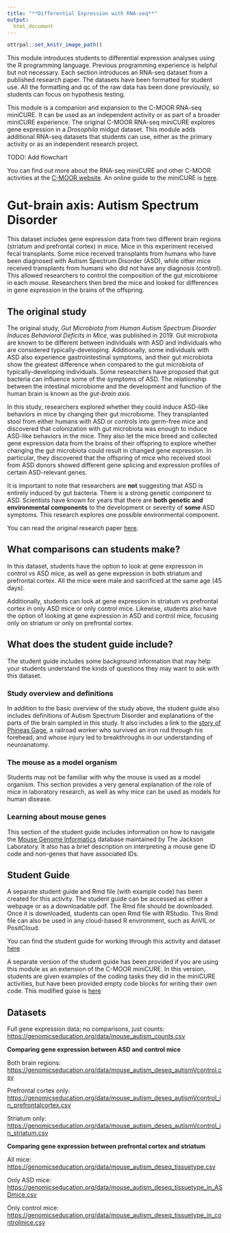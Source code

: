 ```yaml
---
title: "**Differential Expression with RNA-seq**"
output:
  html_document
---
```


```r
ottrpal::set_knitr_image_path()
```

This module introduces students to differential expression analyses using the R programming language. Previous programming experience is helpful but not necessary. Each section introduces an RNA-seq dataset from a published research paper. The datasets have been formatted for student use. All the formatting and qc of the raw data has been done previously, so students can focus on hypothesis testing.

This module is a companion and expansion to the C-MOOR RNA-seq miniCURE. It can be used as an independent activity or as part of a broader miniCURE experience. The original C-MOOR RNA-seq miniCURE explores gene expression in a _Drosophila_ midgut dataset. This module adds additional RNA-seq datasets that students can use, either as the primary activity or as an independent research project. 

TODO: Add flowchart

You can find out more about the RNA-seq miniCURE and other C-MOOR activities at the [C-MOOR website](https://www.c-moor.org/). An online guide to the miniCURE is [here](https://science.c-moor.org/miniCURE-RNA-seq/index.html).


# Gut-brain axis: Autism Spectrum Disorder

This dataset includes gene expression data from two different brain regions (striatum and prefrontal cortex) in mice. Mice in this experiment received fecal transplants. Some mice received transplants from humans who have been diagnosed with Autism Spectrum Disorder (ASD), while other mice received transplants from humans who did not have any diagnosis (control). This allowed researchers to control the composition of the gut microbiome in each mouse. Researchers then bred the mice and looked for differences in gene expression in the brains of the offspring.

## The original study

The original study, _Gut Microbiota from Human Autism Spectrum Disorder Induces Behavioral Deficits in Mice_, was published in 2019. Gut microbiota are known to be different between individuals with ASD and individuals who are considered typically-developing. Additionally, some individuals with ASD also experience gastrointestinal symptoms, and their gut microbiota show the greatest difference when compared to the gut microbiota of typically-developing individuals. Some researchers have proposed that gut bacteria can influence some of the symptoms of ASD. The relationship between the intestinal microbiome and the development and function of the human brain is known as the _gut-brain axis._

In this study, researchers explored whether they could induce ASD-like behaviors in mice by changing their gut microbiome. They transplanted stool from either humans with ASD or controls into germ-free mice and discovered that colonization with gut microbiota was enough to induce ASD-like behaviors in the mice. They also let the mice breed and collected gene expression data from the brains of their offspring to explore whether changing the gut microbiota could result in changed gene expression. In particular, they discovered that the offspring of mice who received stool from ASD donors showed different gene splicing and expression profiles of certain ASD-relevant genes.

It is important to note that researchers are **not** suggesting that ASD is entirely induced by gut bacteria. There is a strong genetic component to ASD. Scientists have known for years that there are **both genetic and environmental components** to the development or severity of **some** ASD symptoms. This research explores one possible environmental component.

You can read the original research paper [here](https://pmc.ncbi.nlm.nih.gov/articles/PMC6993574/pdf/nihms-1528786.pdf).

## What comparisons can students make?

In this dataset, students have the option to look at gene expression in control vs ASD mice, as well as gene expression in both striatum and prefrontal cortex. All the mice were male and sacrificed at the same age (45 days).

Additionally, students can look at gene expression in striatum vs prefrontal cortex in only ASD mice or only control mice. Likewise, students also have the option of looking at gene expression in ASD and control mice, focusing only on striatum or only on prefrontal cortex.

## What does the student guide include?

The student guide includes some background information that may help your students understand the kinds of questions they may want to ask with this dataset. 

### Study overview and definitions

In addition to the basic overview of the study above, the student guide also includes definitions of Autism Spectrum Disorder and explanations of the parts of the brain sampled in this study. It also includes a link to the [story of Phineas Gage](https://pmc.ncbi.nlm.nih.gov/articles/PMC1114479/), a railroad worker who survived an iron rod through his forehead, and whose injury led to breakthroughs in our understanding of neuroanatomy. 

### The mouse as a model organism

Students may not be familiar with why the mouse is used as a model organism. This section provides a very general explanation of the role of mice in laboratory research, as well as why mice can be used as models for human disease.

### Learning about mouse genes

This section of the student guide includes information on how to navigate the [Mouse Genome Informatics](https://informatics.jax.org/) database maintained by The Jackson Laboratory. It also has a brief description on interpreting a mouse gene ID code and non-genes that have associated IDs.

## Student Guide
A separate student guide and Rmd file (with example code) has been created for this activity. The student guide can be accessed as either a webpage or as a downloadable pdf. The Rmd file should be downloaded. Once it is downloaded, students can open Rmd file with RStudio. This Rmd file can also be used in any cloud-based R environment, such as AnVIL or PositCloud.

You can find the student guide for working through this activity and dataset [here](rnaseq_de_student-guide.html)

A separate version of the student guide has been provided if you are using this module as an extension of the C-MOOR miniCURE. In this version, students are given examples of the coding tasks they did in the miniCURE activities, but have been provided empty code blocks for writing their own code. This modified guise is [here]()

## Datasets
Full gene expression data; no comparisons, just counts:  [https://genomicseducation.org/data/mouse_autism_counts.csv](https://genomicseducation.org/data/mouse_autism_counts.csv)

**Comparing gene expression between ASD and control mice**

Both brain regions: [https://genomicseducation.org/data/mouse_autism_deseq_autismVcontrol.csv](https://genomicseducation.org/data/mouse_autism_deseq_autismVcontrol.csv)

Prefrontal cortex only:  [https://genomicseducation.org/data/mouse_autism_deseq_autismVcontrol_in_prefrontalcortex.csv](https://genomicseducation.org/data/mouse_autism_deseq_autismVcontrol_in_prefrontalcortex.csv)

Striatum only: [https://genomicseducation.org/data/mouse_autism_deseq_autismVcontrol_in_striatum.csv](https://genomicseducation.org/data/mouse_autism_deseq_autismVcontrol_in_striatum.csv)

**Comparing gene expression between prefrontal cortex and striatum**

All mice: [https://genomicseducation.org/data/mouse_autism_deseq_tissuetype.csv](https://genomicseducation.org/data/mouse_autism_deseq_tissuetype.csv)

Only ASD mice: [https://genomicseducation.org/data/mouse_autism_deseq_tissuetype_in_ASDmice.csv](https://genomicseducation.org/data/mouse_autism_deseq_tissuetype_in_ASDmice.csv)

Only control mice: [https://genomicseducation.org/data/mouse_autism_deseq_tissuetype_in_controlmice.csv](https://genomicseducation.org/data/mouse_autism_deseq_tissuetype_in_controlmice.csv)






